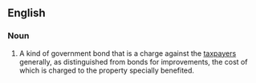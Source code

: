 ==English==
===Noun===
{{en-noun|bonds for general purposes}}

# {{lb|en|legal}} A kind of government bond that is a charge against the [[taxpayers]] generally, as distinguished from bonds for improvements, the cost of which is charged to the property specially benefited.